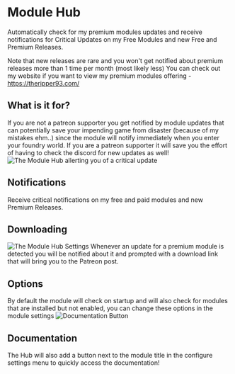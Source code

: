 
# Module Hub

Automatically check for my premium modules updates and receive
notifications for Critical Updates on my Free Modules and new Free and
Premium Releases.

Note that new releases are rare and you won't get notified about premium
releases more than 1 time per month (most likely less) You can check out
my website if you want to view my premium modules offering -
https://theripper93.com/

## What is it for?

If you are not a patreon supporter you get notified by module updates
that can potentially save your impending game from disaster (because of
my mistakes ehm..) since the module will notify immediately when you
enter your foundry world. If you are a patreon supporter it will save
you the effort of having to check the discord for new updates as well\!
![The Module Hub allerting you of a critical update](Phnotif.png 'The Module Hub allerting you of a critical update')

## Notifications

Receive critical notifications on my free and paid modules and new
Premium Releases.

## Downloading

![The Module Hub Settings](Phsettings.png 'The Module Hub Settings')
Whenever an update for a premium module is detected you will be notified
about it and prompted with a download link that will bring you to the
Patreon post.

## Options

By default the module will check on startup and will also check for
modules that are installed but not enabled, you can change these options
in the module settings ![Documentation Button](Hubdocs.png 'Documentation Button')

## Documentation

The Hub will also add a button next to the module title in the configure
settings menu to quickly access the documentation\!
